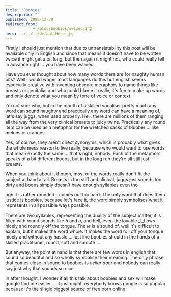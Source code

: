 ```yaml
---
title: 'Boobies'
description: ""
published: 2006-12-30
redirect_from: 
            - /blog/boobies/swizec/342
hero: ../../../defaultHero.jpg
---
```

Firstly I should just mention that due to untranslatability this post will be available only in English and since that means it doesn't have to be written twice it might get a bit long, but then again it might not, who could really tell in advance right ... you have been warned.

Have you ever thought about how many words there are for naughty human bits? Well I would wager most languages do this but english seems especially creative with inventing obscure meraphors to name things like breasts or genitalia, and who could blame it really, it's fun to make up words and only denote what you mean by tone of voice or context.

I'm not sure why, but in the mouth of a skilled vocaliser pretty much any word can sound naughty and practically any word can have a meaning of, let's say juggs, when used properly. Hell, there are millions of them ranging all the way from the very clinical breasts to juicy twins. Practically any round item can be used as a metaphor for the wretched sacks of blubber ... like melons or oranges.

Yes, of course, they aren't direct synonyms, which is probably what gives the whole mess reason to live really, because who would want to use words that mean exactly the same ... that's right, nobody. Each of the metaphors speaks of a bit different boobs, but in the long run they're all still just breasts.

When you think about it though, most of the words really don't fit the subject at hand at all. Breasts is too stiff and clinical, juggs just sounds too dirty and boobs simply doesn't have enough syllables even tho

ugh it is rather rounded - comes out too hard. The only word that does them justice is boobies, because let's face it, the word simply symbolises what it represents in all possible ways possible.

There are two syllables, representing the duality of the subject matter, it is filled with round sounds like _b_ and _o_, and hell, even the lovable _l_flows nicely and roundly off the tongue. The _ie_ is a sound of, well it's difficult to explain, but it makes the word whole. It makes the word roll off your tongue nicely and without any hassle ... just like boobies should in the hands of a skilled practitioner, round, soft and smooth ...

But anyway, the point at hand is that there are few words in english that sound so beautiful and so wholly symbolise their meaning. The only phrase that comes close in sound to boobies is _cellar door_ and nobody can really say just why that sounds so nice.



In after thought, I wonder if all this talk about boobies and sex will make google find me easier ... it just might, everybody knows google is so popular because it's the single biggest source of free porn online.